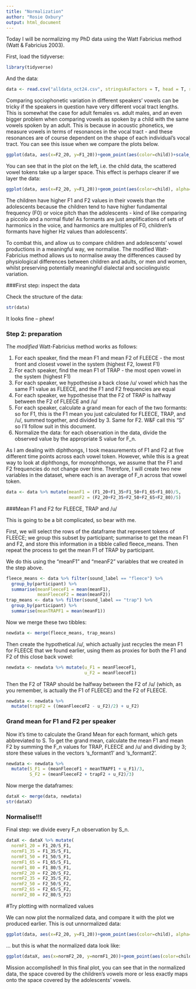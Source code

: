 ```yaml
---
title: "Normalization"
author: "Rosie Oxbury"
output: html_document
---
```

Today I will be normalizing my PhD data using the Watt Fabricius method (Watt & Fabricius 2003).

First, load the tidyverse:
```r
library(tidyverse)
```
And the data:
```r
data <- read.csv("alldata_oct24.csv", stringsAsFactors = T, head = T, row.names = 1)
```


Comparing sociophonetic variation in different speakers' vowels can be tricky if the speakers in question have very different vocal tract lengths. This is somewhat the case for adult females vs. adult males, and an even bigger problem when comparing vowels as spoken by a child with the same vowels spoken by an adult. This is because in acoustic phonetics, we measure vowels in terms of resonances in the vocal tract - and these resonances are of course dependent on the shape of each individual's vocal tract. You can see this issue when we compare the plots below.
```r
ggplot(data, aes(x=F2_20, y=F1_20))+geom_point(aes(color=child))+scale_x_reverse()+scale_y_reverse()+facet_grid(~child)+theme_minimal()
```


You can see that in the plot on the left, i.e. the child data, the scattered vowel tokens take up a larger space. This effect is perhaps clearer if we layer the data:
```r
ggplot(data, aes(x=F2_20, y=F1_20))+geom_point(aes(color=child), alpha=0.2)+scale_x_reverse()+scale_y_reverse()+theme_minimal()
```

The children have higher F1 and F2 values in their vowels than the adolescents because the children tend to have higher fundamental frequency (F0) or voice pitch than the adolescents - kind of like comparing a piccolo and a normal flute! As formants are just amplifications of sets of harmonics in the voice, and harmonics are multiples of F0, children's formants have higher Hz values than adolescents'.

To combat this, and allow us to compare children and adolescents' vowel productions in a meaningful way, we normalise. The modified Watt-Fabricius method allows us to normalise away the differences caused by physiological differences between children and adults, or men and women, whilst preserving potentially meaningful dialectal and sociolinguistic variation.

###First step: inspect the data

Check the structure of the data:
```r
str(data)
```

It looks fine -- phew!

### Step 2: preparation
The *modified* Watt-Fabricius method works as follows:

1. For each speaker, find the mean F1 and mean F2 of FLEECE - the most front and closest vowel in the system (highest F2, lowest F1)
2. For each speaker, find the mean F1 of TRAP - the most open vowel in the system (highest F1)
3. For each speaker, we hypothesise a back close /u/ vowel which has the same F1 value as FLEECE, and the F1 and F2 frequencies are equal
4. For each speaker, we hypothesise that the F2 of TRAP is halfway between the F2 of FLEECE and /u/
5. For each speaker, calculate a grand mean for each of the two formants: so for F1, this is the F1 mean you just calculated for FLEECE, TRAP, and /u/, summed together, and divided by 3. Same for F2. W&F call this "S" so I'll follow suit in this document.
6. Normalize the data: for each observation in the data, divide the observed value by the appropriate S value for F_n.

As I am dealing with diphthongs, I took measurements of F1 and F2 at five different time points across each vowel token. However, while this is a great way to look at diphthongs, for monophthongs, we assume that the F1 and F2 frequencies do not change over time. Therefore, I will create two new variables in the dataset, where each is an average of F_n across that vowel token.
```r
data <- data %>% mutate(meanF1 = (F1_20+F1_35+F1_50+F1_65+F1_80)/5,
                        meanF2 = (F2_20+F2_35+F2_50+F2_65+F2_80)/5)
```


###Mean F1 and F2 for FLEECE, TRAP and /u/

This is going to be a bit complicated, so bear with me.

First, we will select the rows of the dataframe that represent tokens of FLEECE; we group this subset by participant; summarise to get the mean F1 and F2, and store this information in a tibble called fleece_means. Then repeat the process to get the mean F1 of TRAP by participant.

We do this using the "meanF1" and "meanF2" variables that we created in the step above.

```r
fleece_means <- data %>% filter(sound_label == "fleece") %>%
  group_by(participant) %>%
  summarise(meanFleeceF1 = mean(meanF1),
            meanFleeceF2 = mean(meanF2))
trap_means <- data %>% filter(sound_label == "trap") %>%
  group_by(participant) %>%
  summarise(meanTRAPF1 = mean(meanF1))
```

Now we merge these two tibbles:
```r
newdata <- merge(fleece_means, trap_means)
```

Then create the hypothetical /u/, which actually just recycles the mean F1 for FLEECE that we found earlier, using them as proxies for both the F1 and F2 of this close back vowel:

```r
newdata <- newdata %>% mutate(u_F1 = meanFleeceF1,
                              u_F2 = meanFleeceF1)
```

Then the F2 of TRAP should be halfway between the F2 of /u/ (which, as you remember, is actually the F1 of FLEECE) and the F2 of FLEECE.
```r
newdata <- newdata %>%
  mutate(trapF2 = ((meanFleeceF2 - u_F2)/2) + u_F2)
```


### Grand mean for F1 and F2 per speaker

Now it’s time to calculate the Grand Mean for each formant, which gets abbreviated to S. To get the grand mean, calculate the mean F1 and mean F2 by summing the F_n values for TRAP, FLEECE and /u/ and dividing by 3; store these values in the vectors ‘s_formant1’ and ‘s_formant2’.
```r
newdata <- newdata %>%
  mutate(S_F1 = (meanFleeceF1 + meanTRAPF1 + u_F1)/3,
         S_F2 = (meanFleeceF2 + trapF2 + u_F2)/3)
```

Now merge the dataframes:
```r
dataX <- merge(data, newdata)
str(dataX)
```

### Normalise!!!

Final step: we divide every F_n observation by S_n.

```r
dataX <- dataX %>% mutate(
  normF1_20 = F1_20/S_F1,
  normF1_35 = F1_35/S_F1,
  normF1_50 = F1_50/S_F1,
  normF1_65 = F1_65/S_F1,
  normF1_80 = F1_80/S_F1,
  normF2_20 = F2_20/S_F2,
  normF2_35 = F2_35/S_F2,
  normF2_50 = F2_50/S_F2,
  normF2_65 = F2_65/S_F2,
  normF2_80 = F2_80/S_F2)
```


#Try plotting with normalized values

We can now plot the normalized data, and compare it with the plot we produced earlier. This is out unnormalized data:
```r
ggplot(data, aes(x=F2_20, y=F1_20))+geom_point(aes(color=child), alpha=0.2)+scale_x_reverse()+scale_y_reverse()+theme_minimal()+ggtitle("Raw data")
```

... but this is what the normalized data look like:
```r
ggplot(dataX, aes(x=normF2_20, y=normF1_20))+geom_point(aes(color=child), alpha=0.2)+scale_x_reverse()+scale_y_reverse()+theme_minimal()+ggtitle("Normalized data")
```

Mission accomplished! In this final plot, you can see that in the normalized data, the space covered by the children's vowels more or less exactly maps onto the space covered by the adolescents' vowels.

